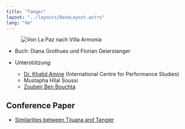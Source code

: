```yaml
---
title: "Tanger"
layout: "../layouts/BaseLayout.astro"
lang: "de"
---
```



<figure class="layout-grid">
  <Image
    src={hero}
    widths={[400, 800, 1200]}
    sizes={`(min-width: 1300px) 960px, calc(100vw - 2rem)`}
    alt="Von La Paz nach Villa Armonia"
  />
</figure>

- Buch: Diana Grothues und Florian Geierstanger
- Unterstützung:

  - [Dr. Khalid Amine](http://icpsresearch.blogspot.com/2007/12/welcome.html) (International Centre for Performance Studies)
  - Mustapha Hilal Soussi
  - [Zoubeir Ben Bouchta](http://interactive-worlds.blogspot.com/2008/03/ben-bouchta-bio-eng.html)

## Conference Paper

- [Similarities between Tijuana and Tangier](/assets/tijuana_tanger01.pdf)
